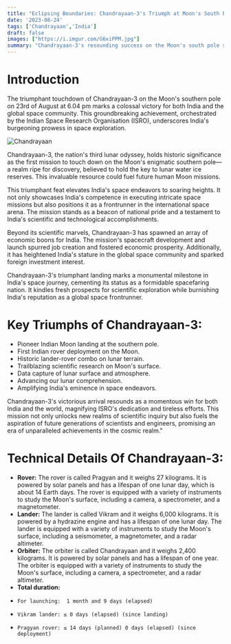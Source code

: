 ```yaml
---
title: "Eclipsing Boundaries: Chandrayaan-3's Triumph at Moon's South Pole"
date: '2023-08-24'
tags: ['Chandrayaan','India']
draft: false
images: ["https://i.imgur.com/G6xiPPM.jpg"]
summary: "Chandrayaan-3's resounding success on the Moon's south pole signifies India's space prowess. ISRO's achievement propels India's cosmic identity, science exploration, and global standing."
---
```


# Introduction
The triumphant touchdown of Chandrayaan-3 on the Moon's southern pole on 23rd of August at 6.04 pm marks a colossal victory for both India and the global space community. This groundbreaking achievement, orchestrated by the Indian Space Research Organisation (ISRO), underscores India's burgeoning prowess in space exploration.

![Chandrayaan](https://i.imgur.com/5HOD98Y.jpg)

Chandrayaan-3, the nation's third lunar odyssey, holds historic significance as the first mission to touch down on the Moon's enigmatic southern pole—a realm ripe for discovery, believed to hold the key to lunar water ice reserves. This invaluable resource could fuel future human Moon missions.

This triumphant feat elevates India's space endeavors to soaring heights. It not only showcases India's competence in executing intricate space missions but also positions it as a frontrunner in the international space arena. The mission stands as a beacon of national pride and a testament to India's scientific and technological accomplishments.

Beyond its scientific marvels, Chandrayaan-3 has spawned an array of economic boons for India. The mission's spacecraft development and launch spurred job creation and fostered economic prosperity. Additionally, it has heightened India's stature in the global space community and sparked foreign investment interest.

Chandrayaan-3's triumphant landing marks a monumental milestone in India's space journey, cementing its status as a formidable spacefaring nation. It kindles fresh prospects for scientific exploration while burnishing India's reputation as a global space frontrunner.



# Key Triumphs of Chandrayaan-3:



- Pioneer Indian Moon landing at the southern pole.
- First Indian rover deployment on the Moon.
- Historic lander-rover combo on lunar terrain.
- Trailblazing scientific research on Moon's surface.
- Data capture of lunar surface and atmosphere.
- Advancing our lunar comprehension.
- Amplifying India's eminence in space endeavors.

Chandrayaan-3's victorious arrival resounds as a momentous win for both India and the world, magnifying ISRO's dedication and tireless efforts. This mission not only unlocks new realms of scientific inquiry but also fuels the aspiration of future generations of scientists and engineers, promising an era of unparalleled achievements in the cosmic realm."
# Technical Details Of Chandrayaan-3:
-   **Rover:**  The rover is called Pragyan and it weighs 27 kilograms. It is powered by solar panels and has a lifespan of one lunar day, which is about 14 Earth days. The rover is equipped with a variety of instruments to study the Moon's surface, including a camera, a spectrometer, and a magnetometer.
-   **Lander:**  The lander is called Vikram and it weighs 6,000 kilograms. It is powered by a hydrazine engine and has a lifespan of one lunar day. The lander is equipped with a variety of instruments to study the Moon's surface, including a seismometer, a magnetometer, and a radar altimeter.
-   **Orbiter:**  The orbiter is called Chandrayaan and it weighs 2,400 kilograms. It is powered by solar panels and has a lifespan of one year. The orbiter is equipped with a variety of instruments to study the Moon's surface, including a camera, a spectrometer, and a radar altimeter.
-   **Total duration:** 
-     For launching:  1 month and 9 days (elapsed) 
-     Vikram lander: ≤ 0 days (elapsed) (since landing) 
-     Pragyan rover: ≤ 14 days (planned) 0 days (elapsed) (since deployment)
